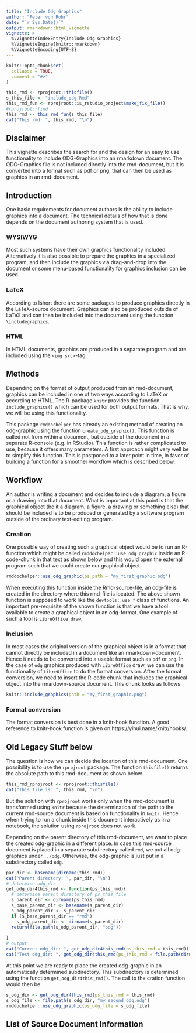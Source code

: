 ```yaml
---
title: "Include Odg Graphics"
author: "Peter von Rohr"
date: "`r Sys.Date()`"
output: rmarkdown::html_vignette
vignette: >
  %\VignetteIndexEntry{Include Odg Graphics}
  %\VignetteEngine{knitr::rmarkdown}
  %\VignetteEncoding{UTF-8}
---
```


```r
knitr::opts_chunk$set(
  collapse = TRUE,
  comment = "#>"
)
```

```r
this_rmd <- rprojroot::thisfile()
s_this_file <- "include_odg.Rmd"
this_rmd_fun <- rprojroot::is_rstudio_project$make_fix_file()
#rprojroot::find
this_rmd <- this_rmd_fun(s_this_file)
cat("This rmd: ", this_rmd, "\n")
```


## Disclaimer
This vignette describes the search for and the design for an easy to use functionality to include ODG-Graphics into an rmarkdown document. The ODG-Graphics file is not included directly into the rmd-document, but it is converted into a format such as pdf or png, that can then be used as graphics in an rmd-document.


## Introduction
One basic requirements for document authors is the ability to include graphics into a document. The technical details of how that is done depends on the document authoring system that is used. 

### WYSIWYG
Most such systems have their own graphics functionality included. Alternatively it is also possible to prepare the graphics in a specialized program, and then include the graphics via drag-and-drop into the document or some menu-based functionality for graphics inclusion can be used. 


### LaTeX
According to lshort there are some packages to produce graphics directly in the LaTeX-source document. Graphics can also be produced outside of LaTeX and can then be included into the document using the function `\includegraphics`. 


### HTML
In HTML documents, graphics are produced in a separate program and are included using the `<img src>`-tag.


## Methods
Depending on the format of output produced from an rmd-document, graphics can be included in one of two ways according to LaTeX or according to HTML. The R-package `knitr` provides the function `include_graphics()` which can be used for both output formats. That is why, we will be using this functionality.  

This package `rmddochelper` has already an existing method of creating an odg-graphic using the function `create_odg_graphic()`. This function is called not from within a document, but outside of the document in a separate R-console (e.g. in RStudio). This function is rather complicated to use, because it offers many parameters. A first approach might very well be to simplify this function. This is postponed to a later point in time, in favor of building a function for a smoother workflow which is described below.


## Workflow
An author is writing a document and decides to include a diagram, a figure or a drawing into that document. What is important at this point is that the graphical object (be it a diagram, a figure, a drawing or something else) that should be included is to be produced or generated by a software program outside of the ordinary text-editing program. 


### Creation
One possible way of creating such a graphical object would be to run an R-function which might be called `rmddochelper::use_odg_graphic` inside an R-code-chunk in that text as shown below and this would open the external program such that we could create our graphical object.

```r
rmddochelper::use_odg_graphic(ps_path = "my_first_graphic.odg")
```

When executing this function inside the Rmd-source-file, an odg-file is created in the directory where this rmd-file is located. The above shown function is supposed to work like the `devtools::use_*` class of functions. An important pre-requisite of the shown function is that we have a tool available to create a graphical object in an odg-format. One example of such a tool is `LibreOffice draw`. 


### Inclusion
In most cases the original version of the graphical object is in a format that cannot directly be included in a document like an rmarkdown-document. Hence it needs to be converted into a usable format such as `pdf` or `png`. In the case of `odg` graphics produced with `LibreOffice` draw, we can use the functionality of `LibreOffice` to do the format conversion. After the format conversion, we need to insert the R-code chunk that includes the graphical object into the rmardown-source document. This chunk looks as follows

```r
knitr::include_graphics(path = "my_first_graphic.png")
```


### Format conversion
The format conversion is best done in a knitr-hook function. A good reference to knitr-hook function is given on https://yihui.name/knitr/hooks/. 



## Old Legacy Stuff below

The question is how we can decide the location of this rmd-document. One possibility is to use the `rprojroot` package. The function `thisfile()` returns the absolute path to this rmd-document as shown below.

```r
this_rmd_rprojroot <- rprojroot::thisfile()
cat("This file is: ", this_rmd, "\n")
```

But the solution with `rprojroot` works only when the rmd-document is transformed using `knitr` because the determination of the path to the current rmd-source document is based on functionality in `knitr`. Hence when trying to run a chunk inside this document interactively as in a notebook, the solution using `rprojroot` does not work.



Depending on the parent directory of this rmd-document, we want to place the created odg-graphic in a different place. In case this rmd-source document is placed in a separate subdirectory called `rmd`, we put all odg-graphics under `../odg`. Otherwise, the odg-graphic is just put in a subdirectory called `odg`. 

```r
par_dir <- basename(dirname(this_rmd))
cat("Parent directory: ", par_dir, "\n")
# determine odg_dir
get_odg_dir4this_rmd <- function(ps_this_rmd){
  # determine parent directory of ps_this_file
  s_parent_dir <- dirname(ps_this_rmd)
  s_base_parent_dir <- basename(s_parent_dir)
  s_odg_parent_dir <- s_parent_dir
  if (s_base_parent_dir == "rmd") 
    s_odg_parent_dir <- dirname(s_parent_dir)
  return(file.path(s_odg_parent_dir, "odg"))
  
}
# output
cat("Current odg_dir: ", get_odg_dir4this_rmd(ps_this_rmd = this_rmd))
cat("Test odg_dir: ", get_odg_dir4this_rmd(ps_this_rmd = file.path(dirname(this_rmd), "rmd", basename(this_rmd))))
```

At this point we are ready to place the created odg-graphic in an automatically determined subdirectory. This subdirectory is determined using the function `get_odg_dir4this_rmd()`. The call to the cration function would then be

```r
s_odg_dir <- get_odg_dir4this_rmd(ps_this_rmd = this_rmd)
s_odg_file <- file.path(s_odg_dir, "my_second_odg.odg")
rmddochelper::use_odg_graphic(ps_odg_file = s_odg_file)
```




## List of Source Document Information


